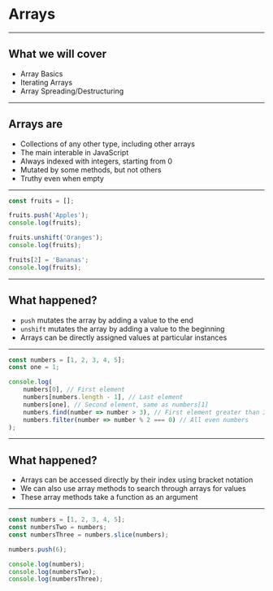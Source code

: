 
# Arrays

---

## What we will cover

* Array Basics
* Iterating Arrays
* Array Spreading/Destructuring

---

## Arrays are

* Collections of any other type, including other arrays
* The main interable in JavaScript
* Always indexed with integers, starting from 0
* Mutated by some methods, but not others
* Truthy even when empty

---


```javascript Creating Arrays
const fruits = [];

fruits.push('Apples');
console.log(fruits);

fruits.unshift('Oranges');
console.log(fruits);

fruits[2] = 'Bananas';
console.log(fruits);
```

---

## What happened?

* `push` mutates the array by adding a value to the end
* `unshift` mutates the array by adding a value to the beginning
* Arrays can be directly assigned values at particular instances

---


```javascript Accessing from arrays
const numbers = [1, 2, 3, 4, 5];
const one = 1;

console.log(
    numbers[0], // First element
    numbers[numbers.length - 1], // Last element
    numbers[one], // Second element, same as numbers[1]
    numbers.find(number => number > 3), // First element greater than 3
    numbers.filter(number => number % 2 === 0) // All even numbers
);
```

---

## What happened?

* Arrays can be accessed directly by their index using bracket notation
* We can also use array methods to search through arrays for values
* These array methods take a function as an argument

---


```javascript Arrays and mutation
const numbers = [1, 2, 3, 4, 5];
const numbersTwo = numbers;
const numbersThree = numbers.slice(numbers);

numbers.push(6);

console.log(numbers);
console.log(numbersTwo);
console.log(numbersThree);
```
